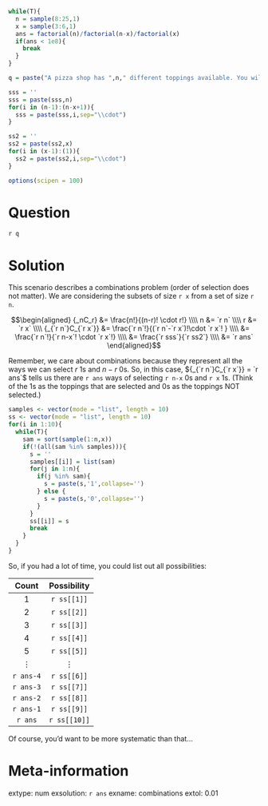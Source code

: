 ```r
while(T){
  n = sample(8:25,1)
  x = sample(3:6,1)
  ans = factorial(n)/factorial(n-x)/factorial(x)
  if(ans < 1e8){
    break
  }
}

q = paste("A pizza shop has ",n," different toppings available. You will choose ",x," different toppings for your pizza. How many possibilities exist?",collapse="")

sss = ''
sss = paste(sss,n)
for(i in (n-1):(n-x+1)){
  sss = paste(sss,i,sep="\\cdot")
}

ss2 = ''
ss2 = paste(ss2,x)
for(i in (x-1):(1)){
  ss2 = paste(ss2,i,sep="\\cdot")
}

options(scipen = 100)

```

Question
========

`r q`

Solution
========

This scenario describes a combinations problem (order of selection does not matter). We are considering the subsets of size `r x` from a set of size `r n`.

$$\begin{aligned}
{_nC_r} &= \frac{n!}{(n-r)! \cdot r!} \\\\
n &= `r n` \\\\
r &= `r x` \\\\
{_{`r n`}C_{`r x`}} &= \frac{`r n`!}{(`r n`-`r x`)!\cdot `r x`! } \\\\
&= \frac{`r n`!}{`r n-x`! \cdot `r x`!} \\\\
&= \frac{`r sss`}{`r ss2`} \\\\
&= `r ans`
\end{aligned}$$

Remember, we care about combinations because they represent all the ways we can select $r$ 1s and $n-r$ 0s. So, in this case, ${_{`r n`}C_{`r x`}} = `r ans`$ tells us there are `r ans` ways of selecting `r n-x` 0s and `r x` 1s. (Think of the 1s as the toppings that are selected and 0s as the toppings NOT selected.)

```r
samples <- vector(mode = "list", length = 10)
ss <- vector(mode = "list", length = 10)
for(i in 1:10){
  while(T){
    sam = sort(sample(1:n,x))
    if(!(all(sam %in% samples))){
      s = ''
      samples[[i]] = list(sam)
      for(j in 1:n){
        if(j %in% sam){
          s = paste(s,'1',collapse='')
        } else {
          s = paste(s,'0',collapse='')
        }
      }
      ss[[i]] = s
      break
    }
  }
}
```

So, if you had a lot of time, you could list out all possibilities:

| Count | Possibility |
|:----:|:-----:|
| 1 | `r ss[[1]]` |
| 2 | `r ss[[2]]` |
| 3 | `r ss[[3]]` |
| 4 | `r ss[[4]]` |
| 5 | `r ss[[5]]` |
| $\vdots$ | $\vdots$ |
| `r ans-4` | `r ss[[6]]` |
| `r ans-3` | `r ss[[7]]` |
| `r ans-2` | `r ss[[8]]` |
| `r ans-1` | `r ss[[9]]` |
| `r ans` | `r ss[[10]]` |

Of course, you'd want to be more systematic than that...


Meta-information
============
extype: num
exsolution: `r ans`
exname: combinations
extol: 0.01
